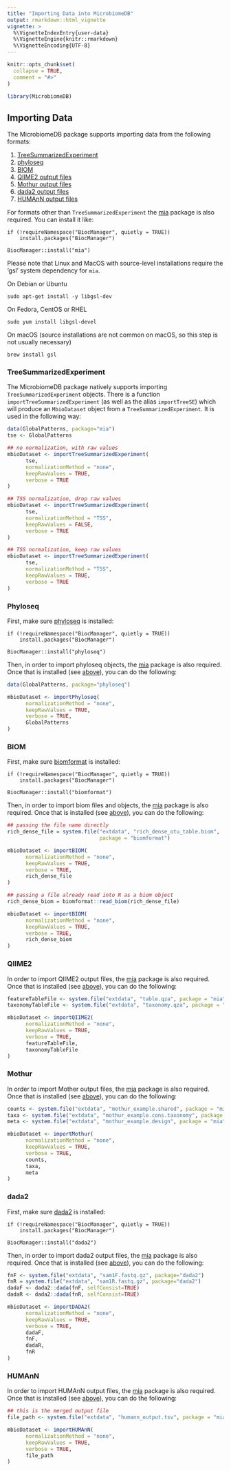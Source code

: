 ```yaml
---
title: "Importing Data into MicrobiomeDB"
output: rmarkdown::html_vignette
vignette: >
  %\VignetteIndexEntry{user-data}
  %\VignetteEngine{knitr::rmarkdown}
  %\VignetteEncoding{UTF-8}
---
```


```r
knitr::opts_chunk$set(
  collapse = TRUE,
  comment = "#>"
)
```

```r
library(MicrobiomeDB)
```

## Importing Data {#introduction}

The MicrobiomeDB package supports importing data from the following formats:

1. [TreeSummarizedExperiment](#treesummarizedexperiment)
2. [phyloseq](#phyloseq)
3. [BIOM](#biom)
4. [QIIME2 output files](#qiime2)
5. [Mothur output files](#mothur)
6. [dada2 output files](#dada2)
7. [HUMAnN output files](#humann)

For formats other than `TreeSummarizedExperiment` the [mia](https://bioconductor.org/packages/mia) package is also required. You can install it like:

```
if (!requireNamespace("BiocManager", quietly = TRUE))
    install.packages("BiocManager")

BiocManager::install("mia")
```

Please note that Linux and MacOS with source-level installations require the 'gsl' system dependency for `mia`. 

On Debian or Ubuntu

```
sudo apt-get install -y libgsl-dev
```

On Fedora, CentOS or RHEL

```
sudo yum install libgsl-devel
```

On macOS (source installations are not common on macOS, so this step is not usually necessary)

```
brew install gsl
```

### TreeSummarizedExperiment

The MicrobiomeDB package natively supports importing `TreeSummarizedExperiment` objects. There is a function `importTreeSummarizedExperiment`
(as well as the alias `importTreeSE`) which will produce an `MbioDataset` object from a `TreeSummarizedExperiment`. It is used in the following
way:

```R
data(GlobalPatterns, package="mia")
tse <- GlobalPatterns

## no normalization, with raw values
mbioDataset <- importTreeSummarizedExperiment(
      tse, 
      normalizationMethod = "none", 
      keepRawValues = TRUE, 
      verbose = TRUE
)

## TSS normalization, drop raw values
mbioDataset <- importTreeSummarizedExperiment(
      tse, 
      normalizationMethod = "TSS", 
      keepRawValues = FALSE, 
      verbose = TRUE
)

## TSS normalization, keep raw values
mbioDataset <- importTreeSummarizedExperiment(
      tse, 
      normalizationMethod = "TSS", 
      keepRawValues = TRUE, 
      verbose = TRUE
)
```

### Phyloseq

First, make sure [phyloseq](https://bioconductor.org/packages/phyloseq) is installed:

```
if (!requireNamespace("BiocManager", quietly = TRUE))
    install.packages("BiocManager")

BiocManager::install("phyloseq")
```

Then, in order to import phyloseq objects, the [mia](https://bioconductor.org/packages/mia) package is also required. Once that is installed (see [above](#introduction)), 
you can do the following:

```R
data(GlobalPatterns, package="phyloseq")

mbioDataset <- importPhyloseq(
      normalizationMethod = "none", 
      keepRawValues = TRUE, 
      verbose = TRUE, 
      GlobalPatterns
)
```

### BIOM

First, make sure [biomformat](https://bioconductor.org/packages/biomformat) is installed:

```
if (!requireNamespace("BiocManager", quietly = TRUE))
    install.packages("BiocManager")

BiocManager::install("biomformat")
```

Then, in order to import biom files and objects, the [mia](https://bioconductor.org/packages/mia) package is also required. Once that is installed (see [above](#introduction)), 
you can do the following:

```R
## passing the file name directly
rich_dense_file = system.file("extdata", "rich_dense_otu_table.biom",
                              package = "biomformat")

mbioDataset <- importBIOM(
      normalizationMethod = "none", 
      keepRawValues = TRUE, 
      verbose = TRUE, 
      rich_dense_file
)

## passing a file already read into R as a biom object
rich_dense_biom = biomformat::read_biom(rich_dense_file)

mbioDataset <- importBIOM(
      normalizationMethod = "none", 
      keepRawValues = TRUE, 
      verbose = TRUE, 
      rich_dense_biom
)
```

### QIIME2

In order to import QIIME2 output files, the [mia](https://bioconductor.org/packages/mia) package is also required. Once that is installed (see [above](#introduction)), 
you can do the following:

```R
featureTableFile <- system.file("extdata", "table.qza", package = "mia")
taxonomyTableFile <- system.file("extdata", "taxonomy.qza", package = "mia")

mbioDataset <- importQIIME2(
      normalizationMethod = "none", 
      keepRawValues = TRUE, 
      verbose = TRUE, 
      featureTableFile, 
      taxonomyTableFile
)
```

### Mothur

In order to import Mother output files, the [mia](https://bioconductor.org/packages/mia) package is also required. Once that is installed (see [above](#introduction)), 
you can do the following:

```R
counts <- system.file("extdata", "mothur_example.shared", package = "mia")
taxa <- system.file("extdata", "mothur_example.cons.taxonomy", package = "mia")
meta <- system.file("extdata", "mothur_example.design", package = "mia")

mbioDataset <- importMothur(
      normalizationMethod = "none", 
      keepRawValues = TRUE, 
      verbose = TRUE, 
      counts, 
      taxa, 
      meta
)
```

### dada2

First, make sure [dada2](https://bioconductor.org/packages/dada2) is installed:

```
if (!requireNamespace("BiocManager", quietly = TRUE))
    install.packages("BiocManager")

BiocManager::install("dada2")
```

Then, in order to import dada2 output files, the [mia](https://bioconductor.org/packages/mia) package is also required. Once that is installed (see [above](#introduction)), 
you can do the following:

```R
fnF <- system.file("extdata", "sam1F.fastq.gz", package="dada2")
fnR = system.file("extdata", "sam1R.fastq.gz", package="dada2")
dadaF <- dada2::dada(fnF, selfConsist=TRUE)
dadaR <- dada2::dada(fnR, selfConsist=TRUE)

mbioDataset <- importDADA2(
      normalizationMethod = "none", 
      keepRawValues = TRUE, 
      verbose = TRUE, 
      dadaF, 
      fnF, 
      dadaR, 
      fnR
)
```

### HUMAnN

In order to import HUMAnN output files, the [mia](https://bioconductor.org/packages/mia) package is also required. Once that is installed (see [above](#introduction)), 
you can do the following:

```R
## this is the merged output file
file_path <- system.file("extdata", "humann_output.tsv", package = "mia")

mbioDataset <- importHUMAnN(
      normalizationMethod = "none", 
      keepRawValues = TRUE, 
      verbose = TRUE, 
      file_path
)
```
